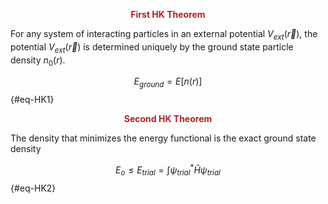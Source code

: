 <div style="color:FireBrick; text-align:center">


**First HK Theorem**

</div>

<!-- The ground state energy $E$ from Schrodinger's equation is a unique functional of electron density $n(r)$.\\
The ground state energy of a system is uniquely determined by the ground state electron density. -->

For any system of interacting particles in an external potential $V_{ext}(\vec{r})$, the potential $V_{ext}(\vec{r})$ is determined uniquely by the ground state particle density $n_0(r)$.

$$
E_{ground} = E[n(r)]
$${#eq-HK1}


<div style="color:FireBrick; text-align:center">


**Second HK Theorem**

</div>

The density that minimizes the energy functional is the exact ground state density 

$$
E_{o} \leq E_{trial} = \int \psi_{trial}^* \hat{H} \psi_{trial}
$${#eq-HK2}


